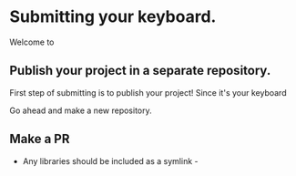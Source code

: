 # Submitting your keyboard.

Welcome to 


## Publish your project in a separate repository.

First step of submitting is to publish your project! Since it's your keyboard

Go ahead and make a new repository.


## Make a PR

- Any libraries should be included as a symlink - 